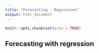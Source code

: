 ```yaml
---
title: "Forecasting - Regression"
output: html_document
---
```


```r
knitr::opts_chunk$set(echo = TRUE)
```

## Forecasting with regression